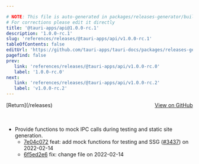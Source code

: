```yaml
---

# NOTE: This file is auto-generated in packages/releases-generator/build.ts
# For corrections please edit it directly
title: '@tauri-apps/api@1.0.0-rc.1'
description: '1.0.0-rc.1'
slug: 'references/releases/@tauri-apps/api/v1.0.0-rc.1'
tableOfContents: false
editUrl: 'https://github.com/tauri-apps/tauri-docs/packages/releases-generator/build.ts'
pagefind: false
prev:
   link: 'references/releases/@tauri-apps/api/v1.0.0-rc.0'
   label: '1.0.0-rc.0'
next:
   link: 'references/releases/@tauri-apps/api/v1.0.0-rc.2'
   label: 'v1.0.0-rc.2'
---
```


			

<ReleaseSidebar slug="references/releases/@tauri-apps/api"  packageName="@tauri-apps/api" />

<div style="margin-bottom:3rem; display: flex; justify-content: space-between; align-items: center"><span>[Return](/releases)</span><span><a href="https://github.com/tauri-apps/tauri/releases/tag/@tauri-apps/api-v1.0.0-rc.1">View on GitHub</a></span></div>

- Provide functions to mock IPC calls during testing and static site generation.
  - [7e04c072](https://www.github.com/tauri-apps/tauri/commit/7e04c072c4ee2278c648f44575c6c4710ac047f3) feat: add mock functions for testing and SSG ([#3437](https://www.github.com/tauri-apps/tauri/pull/3437)) on 2022-02-14
  - [6f5ed2e6](https://www.github.com/tauri-apps/tauri/commit/6f5ed2e69cb7ffa0d5c8eb5a744fbf94ed6010d4) fix: change file on 2022-02-14

